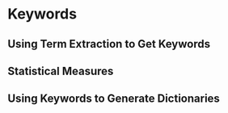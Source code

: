 # Keywords

## Using Term Extraction to Get Keywords

## Statistical Measures

## Using Keywords to Generate Dictionaries